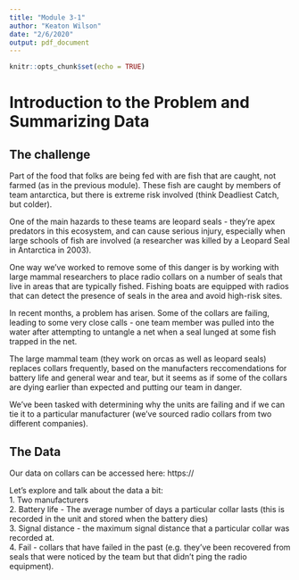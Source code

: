 ```yaml
---
title: "Module 3-1"
author: "Keaton Wilson"
date: "2/6/2020"
output: pdf_document
---
```


```r
knitr::opts_chunk$set(echo = TRUE)
```
# Introduction to the Problem and Summarizing Data  

## The challenge  
Part of the food that folks are being fed with are fish that are caught, not 
farmed (as in the previous module). These fish are caught by members of team 
antarctica, but there is extreme risk involved (think Deadliest Catch, but 
colder).  

One of the main hazards to these teams are leopard seals - they're apex 
predators in this ecosystem, and can cause serious injury, especially when large 
schools of fish are involved (a researcher was killed by a Leopard Seal in 
Antarctica in 2003).  

One way we've worked to remove some of this danger is by working with large 
mammal researchers to place radio collars on a number of seals that live in 
areas that are typically fished. Fishing boats are equipped with radios that can
detect the presence of seals in the area and avoid high-risk sites.  

In recent months, a problem has arisen. Some of the collars are failing, 
leading to some very close calls - one team member was pulled into the water 
after attempting to untangle a net when a seal lunged at some fish trapped in 
the net.  
 
The large mammal team (they work on orcas as well as leopard seals) replaces 
collars frequently, based on the manufacters reccomendations for battery life 
and general wear and tear, but it seems as if some of the collars are dying 
earlier than expected and putting our team in danger. 

We've been tasked with determining why the units are failing and if we can tie 
it to a particular manufacturer (we've sourced radio collars from two different
companies).  

## The Data  

Our data on collars can be accessed here: https://  

Let's explore and talk about the data a bit:  
1. Two manufacturers  
2. Battery life - The average number of days a particular collar lasts (this is
recorded in the unit and stored when the battery dies)  
3. Signal distance - the maximum signal distance that a particular collar was 
recorded at.  
4. Fail - collars that have failed in the past (e.g. they've been recovered 
from seals that were noticed by the team but that didn't ping the radio 
equipment).  


 
